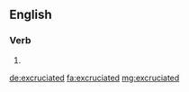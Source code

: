 ==English==

===Verb===
{{head|en}}

# {{en-past of|excruciate}}

[[de:excruciated]]
[[fa:excruciated]]
[[mg:excruciated]]